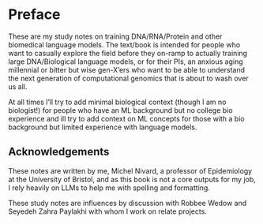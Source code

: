 # Preface {.unnumbered}

These are my study notes on training DNA/RNA/Protein and other biomedical language models. The text/book is intended for people who want to casually explore the field before they on-ramp to actually training large DNA/Biological language models, or for their PIs, an anxious aging millennial or bitter but wise gen-X'ers who want to be able to understand the next generation of computational genomics that is about to wash over us all.

At all times I'll try to add minimal biological context (though I am no biologist!) for people who have an ML background but no college bio experience and ill try to add context on ML concepts for those with a bio background but limited experience with language models.

## Acknowledgements

These notes are written by me, Michel Nivard, a professor of Epidemiology at the University of Bristol, and as this book is not a core outputs for my job, I rely heavily on LLMs to help me with spelling and formatting.

These study notes are influences by discussion with Robbee Wedow and Seyedeh Zahra Paylakhi with whom I work on relate projects.